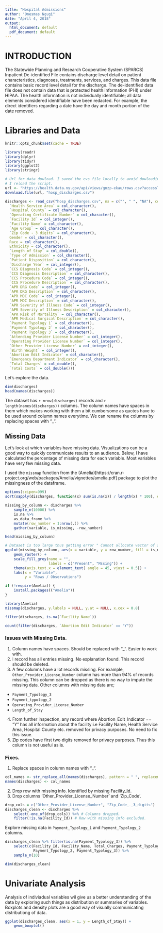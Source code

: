 ```yaml
---
title: "Hospital Admissions"
author: "Onesmas Ngugi"
date: "April 4, 2018"
output:
  html_document: default
  pdf_document: default
---
```

# INTRODUCTION

The Statewide Planning and Research Cooperative System (SPARCS) Inpatient De-identified File contains discharge level detail on patient characteristics, diagnoses, treatments, services, and charges. This data file contains basic record level detail for the discharge. The de-identified data file does not contain data that is protected health information (PHI) under HIPAA. The health information is not individually identifiable; all data elements considered identifiable have been redacted. For example, the direct identifiers regarding a date have the day and month portion of the date removed.



# Libraries and Data

```r
knitr::opts_chunk$set(cache = TRUE)
```

```r
library(readr)
library(dplyr)
library(tidyr)
library(ggplot2)
library(stringr)
```
```r
# Url for data dowload. I saved the cvs file locally to avoid dowloading each time
# I reload the script.
url <- "https://health.data.ny.gov/api/views/gnzp-ekau/rows.csv?accessType=DOWNLOAD"
download.file(url, "hosp_discharges.csv")
```
```r
discharges <- read_csv("hosp_discharges.csv", na = c("", " ", "NA"), col_types = cols(
  `Health Service Area` = col_character(),
  `Hospital County` = col_character(),
  `Operating Certificate Number` = col_character(),
  `Facility Id` = col_integer(),
  `Facility Name` = col_character(),
  `Age Group` = col_character(),
  `Zip Code - 3 digits` = col_character(),
  Gender = col_character(),
  Race = col_character(),
  Ethnicity = col_character(),
  `Length of Stay` = col_double(),
  `Type of Admission` = col_character(),
  `Patient Disposition` = col_character(),
  `Discharge Year` = col_integer(),
  `CCS Diagnosis Code` = col_integer(),
  `CCS Diagnosis Description` = col_character(),
  `CCS Procedure Code` = col_integer(),
  `CCS Procedure Description` = col_character(),
  `APR DRG Code` = col_integer(),
  `APR DRG Description` = col_character(),
  `APR MDC Code` = col_integer(),
  `APR MDC Description` = col_character(),
  `APR Severity of Illness Code` = col_integer(),
  `APR Severity of Illness Description` = col_character(),
  `APR Risk of Mortality` = col_character(),
  `APR Medical Surgical Description` = col_character(),
  `Payment Typology 1` = col_character(),
  `Payment Typology 2` = col_character(),
  `Payment Typology 3` = col_character(),
  `Attending Provider License Number` = col_integer(),
  `Operating Provider License Number` = col_integer(),
  `Other Provider License Number` = col_integer(),
  `Birth Weight` = col_integer(),
  `Abortion Edit Indicator` = col_character(),
  `Emergency Department Indicator` = col_character(),
  `Total Charges` = col_double(),
  `Total Costs` = col_double()))
```

Let's explore the data.

```r
dim(discharges)
head(names(discharges))
```

The dataset has `r nrow(discharges)` records and `r length(names(discharges))` columns.
The column names have spaces in them which makes working with them a bit cumbersome as quotes have to be used around column names everytime. We can rename the columns by replacing spaces with "_".


## Missing Data

Let's look at which variables have missing data. Visualizations can be a good way
to quickly communicate results to an audience. Below, I have calculated the 
percentage of missing data for each variable. Most variables have very few 
missing data.

I used the `missmap` function from the (Amelia)[https://cran.r-project.org/web/packages/Amelia/vignettes/amelia.pdf] 
package to plot the missingness of the dataframe.

```r
options(scipen=999)
sort(sapply(discharges, function(x) sum(is.na(x)) / length(x) * 100), decreasing = TRUE)
```
```r
missing_by_column <- discharges %>% 
    sample_n(10000) %>%
    is.na %>%
    as_data_frame %>%
    mutate(row_number = 1:nrow(.)) %>%
    gather(variable, is_missing, -row_number)

head(missing_by_column)
```

```r
# Dataset is too large thus getting error " Cannot allocate vector of size nMB."
ggplot(missing_by_column, aes(x = variable, y = row_number, fill = is_missing)) +
    geom_raster() +
    scale_fill_grey(name = "",
                    labels = c("Present", "Mssing")) +
    theme(axis.text.x = element_text( angle = 45, vjust = 0.5)) +
    labs(x = "Variable",
         y = "Rows / Observations")
```
```r
if (!require(Amelia)) {
    install.packages(("Amelia"))
}

library(Amelia)
missmap(discharges, y.labels = NULL, y.at = NULL, x.cex = 0.8)
```

```r
filter(discharges, is.na(`Facility Name`))
```

```r
count(filter(discharges, `Abortion Edit Indicator` == "Y"))
```

### Issues with Missing Data.
1. Column names have spaces. Should be replaced with "_". Easier to work with.
2. I record has all entries missing. No explanation found. This record should be deleted.
3. A few columns have a lot records missing. For example, `Other_Provider_License_Number` 
column has more than 94% of records missing. This column can be dropped as there is no way to impute the missing data. Other columns with missing data are;
* `Payment_Typology_3`
* `Payment_typology_2`
* `Operating_Provider_License_Number`
* `Length_of_Stay`
4. From further inspection, any record where Abortion_Edit_Indicator == "Y" has all 
information about the facility i.e Facility Name, Health Service Area, Hospital County
etc. removed for privacy purposes. No need to fix this issue.
5. Zip codes have first two digits removed for privacy purposes. Thus this column
is not useful as is.


### Fixes.
1. Replace spaces in column names with "_".
```r
col_names <- str_replace_all(names(discharges), pattern = " ", replacement = "_")
names(discharges) <- col_names
```

2. Drop row with missing info. Identified by missing Facility_Id.
3. Drop columns 'Other_Provider_License_Number' and 'Zip_Code'.


```r
drop_cols = c("Other_Provider_License_Number", "Zip_Code_-_3_digits")
discharges_clean <- discharges %>%
    select(-one_of(drop_cols)) %>% # Columns dropped.
    filter(!is.na(Facility_Id)) # Row with missing info excluded.
```

Explore missing data in `Payment_Typology_1` and `Payment_Typology_2` columns.

```r
discharges_clean %>% filter(is.na(Payment_Typology_3)) %>%
    select(c(Facility_Id, Facility_Name, Total_Charges, Payment_Typology_1,
             Payment_Typology_2, Payment_Typology_3)) %>%
    sample_n(10)
```



```r
dim(discharges_clean)
```

# Univariate Analysis
Analysis of indiviadual variables wil give us a better understanding of the data by
exploring such things as distribution or summaries of variables. Boxplots and density 
plots are a good way of visually communicating distributiong of data.


```r
ggplot(discharges_clean, aes(x = 1, y = Length_of_Stay)) +
    geom_boxplot()
```

```r

```

